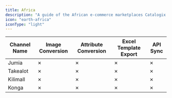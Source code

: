 ```yaml
---
title: Africa
description: "A guide of the African e-commerce marketplaces Catalogix supports."
icon: "earth-africa"
iconType: "light"
---
```



| Channel Name | Image Conversion | Attribute Conversion | Excel Template Export | API Sync |
|--------------|-----------------|---------------------|---------------------|----------|
| Jumia | ✗ | ✗ | ✗ | ✗ |
| Takealot | ✗ | ✗ | ✗ | ✗ |
| Kilimall | ✗ | ✗ | ✗ | ✗ |
| Konga | ✗ | ✗ | ✗ | ✗ |